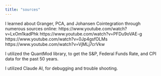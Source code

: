 ```yaml
---
title: "sources"
---
```


I learned about Granger, PCA, and Johansen Cointegration through numerous sources online: 
https://www.youtube.com/watch?v=LxOm1kadPhk
https://www.youtube.com/watch?v=PFDu9oVAE-g
https://www.youtube.com/watch?v=0Jp4gsfOLMs
https://www.youtube.com/watch?v=VjMLj7crVkw

I utilized the QuantMod library, to get the S&P, Federal Funds Rate, and CPI data for the past 50 years.

I utilized Claude AI, for debugging and trouble shooting.